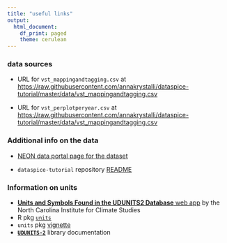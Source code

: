 ```yaml
---
title: "useful links"
output:
  html_document:
    df_print: paged
    theme: cerulean
---
```



### data sources


- URL for `vst_mappingandtagging.csv` at <https://raw.githubusercontent.com/annakrystalli/dataspice-tutorial/master/data/vst_mappingandtagging.csv>

- URL for `vst_perplotperyear.csv` at <https://raw.githubusercontent.com/annakrystalli/dataspice-tutorial/master/data/vst_mappingandtagging.csv>


### Additional info on the data

- [NEON data portal page for the dataset](http://data.neonscience.org/data-product-view?dpCode=DP1.10098.001) 

- `dataspice-tutorial` repository [README](https://github.com/annakrystalli/dataspice-tutorial)

### Information on units

- [**Units and Symbols Found in the UDUNITS2 Database** web app](https://ncics.org/portfolio/other-resources/udunits2/?) by the North Carolina Institute for Climate Studies 
-  R pkg [`units`](https://r-quantities.github.io/units/index.html)
- `units` pkg [vignette](https://r-quantities.github.io/units/articles/measurement_units_in_R.html)
- [**`UDUNITS-2`**](https://www.unidata.ucar.edu/software/udunits/udunits-current/doc/udunits/udunits2.html#Introduction) library documentation
